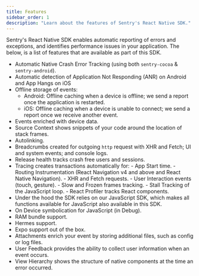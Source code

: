 ```yaml
---
title: Features
sidebar_order: 1
description: "Learn about the features of Sentry's React Native SDK."
---
```


Sentry's React Native SDK enables automatic reporting of errors and exceptions, and identifies performance issues in your application. The below, is a list of features that are available as part of this SDK.

- Automatic Native Crash <Link to="/product/issues/">Error Tracking</Link> (using both `sentry-cocoa` & `sentry-android`).
- Automatic detection of <Link to="/platforms/android/configuration/app-not-respond">Application Not Responding (ANR)</Link> on Android and <Link to="/platforms/apple/guides/ios/configuration/app-hangs/">App Hangs</Link> on iOS
- Offline storage of events:
  - Android: Offline caching when a device is offline; we send a report once the application is restarted.
  - iOS: Offline caching when a device is unable to connect; we send a report once we receive another event.
- Events <PlatformLink to="/enriching-events/context/">enriched</PlatformLink> with device data.
- <PlatformLink to="/data-management/debug-files/source-context/">Source Context</PlatformLink> shows snippets of your code around the location of stack frames.
- <Link to="https://reactnative.dev/blog/2019/07/03/version-60#native-modules-are-now-autolinked">Autolinking</Link>.
- <PlatformLink to="/enriching-events/breadcrumbs/">Breadcrumbs</PlatformLink> created for outgoing `http` request with XHR and Fetch; UI and system events; and console logs.
- <Link to="/product/releases/health/">Release health</Link> tracks crash free users and sessions.
- <Link to="/product/performance/">Tracing</Link> creates transactions automatically for:
  - <PlatformLink to="/tracing/instrumentation/automatic-instrumentation/#app-start-instrumentation">App Start</PlatformLink> time.
  - <PlatformLink to="/tracing/instrumentation/automatic-instrumentation/#enable-routing-instrumentation">Routing Instrumentation</PlatformLink> (React Navigation v4 and above and React Native Navigation).
  - <PlatformLink to="/tracing/instrumentation/automatic-instrumentation/#fetchxml-request-instrumentation">XHR and Fetch</PlatformLink> requests.
  - <PlatformLink to="/tracing/instrumentation/user-interaction-instrumentation/">User Interaction</PlatformLink> events (touch, gesture).
  - <PlatformLink to="/tracing/instrumentation/automatic-instrumentation/#slow-and-frozen-frames">Slow and Frozen frames</PlatformLink> tracking.
  - <PlatformLink to="/tracing/instrumentation/automatic-instrumentation/#stall-tracking">Stall Tracking</PlatformLink> of the JavaScript loop.
  - <PlatformLink to="/tracing/instrumentation/automatic-instrumentation/#react-profiler">React Profiler</PlatformLink> tracks React components.
- Under the hood the SDK relies on our <Link to="/platforms/javascript/">JavaScript SDK</Link>, which makes all functions available for JavaScript also available in this SDK.
- On Device symbolication for JavaScript (in Debug).
- <PlatformLink to="/manual-setup/ram-bundles/">RAM bundle support</PlatformLink>.
- <PlatformLink to="/manual-setup/hermes/">Hermes support</PlatformLink>.
- <PlatformLink to="/manual-setup/expo/">Expo support</PlatformLink> out of the box.
- <PlatformLink to="/enriching-events/attachments/">Attachments</PlatformLink> enrich your event by storing additional files, such as config or log files.
- <PlatformLink to="/user-feedback/">User Feedback</PlatformLink> provides the ability to collect user information when an event occurs.
- <PlatformLink to="/enriching-events/viewhierarchy/">View Hierarchy</PlatformLink> shows the structure of native components at the time an error occurred.
